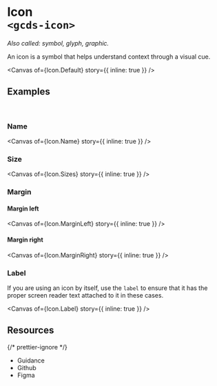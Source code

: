 
<Meta of={Icon} name="Overview" />

# Icon<br/>`<gcds-icon>`

_Also called: symbol, glyph, graphic._

An icon is a symbol that helps understand context through a visual cue.

<Canvas of={Icon.Default} story={{ inline: true }} />

## Examples

<br />

### Name

<Canvas of={Icon.Name} story={{ inline: true }} />

### Size

<Canvas of={Icon.Sizes} story={{ inline: true }} />

### Margin

#### Margin left

<Canvas of={Icon.MarginLeft} story={{ inline: true }} />

#### Margin right

<Canvas of={Icon.MarginRight} story={{ inline: true }} />

### Label

If you are using an icon by itself, use the `label` to ensure that it has the proper screen reader text attached to it in these cases.

<Canvas of={Icon.Label} story={{ inline: true }} />

## Resources

{/* prettier-ignore */}
<ul className="resources-list">
  <li>
    <gcds-link size="regular" href="https://design-system.alpha.canada.ca/en/components/icon/" target="_blank">Guidance</gcds-link>
  </li>
  <li>
    <gcds-link size="regular" href="https://github.com/cds-snc/gcds-components/tree/main/packages/web/src/components/gcds-icon" target="_blank">Github</gcds-link>
  </li>
  <li>
    <gcds-link size="regular" href="https://www.figma.com/file/mh2maMG2NBtk41k1O1UGHV/Canadian-Digital-Service%E2%80%A8---GC-Design-System?type=design&node-id=1847-5001&mode=design&t=ViXMx7R6TcIiueUf-0" target="_blank">Figma</gcds-link>
  </li>
</ul>
